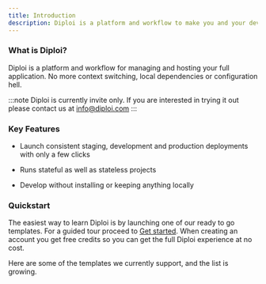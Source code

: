 ```yaml
---
title: Introduction
description: Diploi is a platform and workflow to make you and your development team both happy and efficient.
---
```


### What is Diploi?

Diploi is a platform and workflow for managing and hosting your full application.
No more context switching, local dependencies or configuration hell.

:::note
Diploi is currently invite only. If you are interested in trying
it out please contact us at [info@diploi.com](mailto:info@diploi.com)
:::

### Key Features

- Launch consistent staging, development and production deployments with only a few clicks

- Runs stateful as well as stateless projects

- Develop without installing or keeping anything locally

### Quickstart

The easiest way to learn Diploi is by launching one of our ready to go templates.
For a guided tour proceed to [Get started](/get-started). When creating an account you get
free credits so you can get the full Diploi experience at no cost.

Here are some of the templates we currently support, and the list is growing.


<CardGrid>
  <LinkCard title="Next.js Todo app (+PostgreSQL)" href="/templates/nextjstodo/" />
  <LinkCard title="Svelte Todo app (+PostgreSQL)" href="/templates/nextjstodo/" />
</CardGrid>
